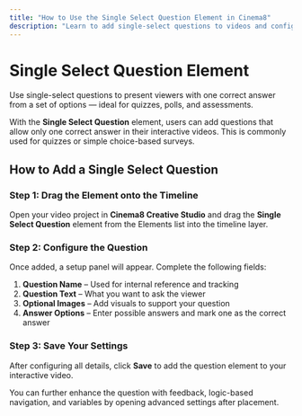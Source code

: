 ---
title: "How to Use the Single Select Question Element in Cinema8"
description: "Learn to add single‑select questions to videos and configure questions. Get instant feedback and apply conditional branching. Visit Cinema8."
---


# Single Select Question Element

<Callout type="info">
Use single-select questions to present viewers with one correct answer from a set of options — ideal for quizzes, polls, and assessments.
</Callout>

With the **Single Select Question** element, users can add questions that allow only one correct answer in their interactive videos. This is commonly used for quizzes or simple choice-based surveys.

## How to Add a Single Select Question

<Steps>

### Step 1: Drag the Element onto the Timeline

Open your video project in **Cinema8 Creative Studio** and drag the **Single Select Question** element from the Elements list into the timeline layer.

### Step 2: Configure the Question

Once added, a setup panel will appear. Complete the following fields:

1. **Question Name** – Used for internal reference and tracking
2. **Question Text** – What you want to ask the viewer
3. **Optional Images** – Add visuals to support your question
4. **Answer Options** – Enter possible answers and mark one as the correct answer

### Step 3: Save Your Settings

After configuring all details, click **Save** to add the question element to your interactive video.

</Steps>

<Callout type="default">
You can further enhance the question with feedback, logic-based navigation, and variables by opening advanced settings after placement.
</Callout>